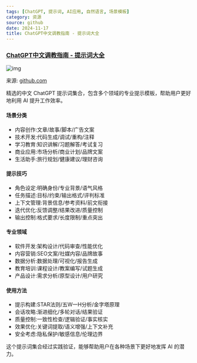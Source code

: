 ```yaml
---
tags: [ChatGPT, 提示词, AI应用, 自然语言, 场景模板]
category: 资源
source: github
date: 2024-11-17
title: ChatGPT中文调教指南 - 提示词大全
---
```


### [ChatGPT中文调教指南 - 提示词大全](https://github.com/PlexPt/awesome-chatgpt-prompts-zh)

![img](https://img.mengpeng.tech/i/2024/12/07/6753f79f05653.webp)

来源: [github.com](https://github.com/PlexPt/awesome-chatgpt-prompts-zh)

精选的中文 ChatGPT 提示词集合，包含多个领域的专业提示模板，帮助用户更好地利用 AI 提升工作效率。

#### 场景分类

-   内容创作:文章/故事/脚本/广告文案
-   技术开发:代码生成/调试/重构/注释
-   学习教育:知识讲解/习题解答/考试复习
-   商业应用:市场分析/商业计划/品牌文案
-   生活助手:旅行规划/健康建议/理财咨询

#### 提示技巧

-   角色设定:明确身份/专业背景/语气风格
-   任务描述:目标/约束/输出格式/评判标准
-   上下文管理:背景信息/参考资料/前文衔接
-   迭代优化:反馈调整/结果改进/质量控制
-   输出控制:格式要求/长度限制/重点突出

#### 专业领域

-   软件开发:架构设计/代码审查/性能优化
-   内容营销:SEO文案/社媒内容/品牌故事
-   数据分析:数据处理/可视化/报告生成
-   教育培训:课程设计/教案编写/试题生成
-   产品设计:需求分析/原型设计/用户研究

#### 使用方法

-   提示构建:STAR法则/五W一H分析/金字塔原理
-   会话攻略:渐进细化/多轮对话/结果验证
-   质量控制:一致性检查/逻辑验证/事实核实
-   效果优化:关键词提取/语义增强/上下文补充
-   安全考虑:隐私保护/敏感信息/伦理边界

这个提示词集合经过实践验证，能够帮助用户在各种场景下更好地发挥 AI 的潜力。 